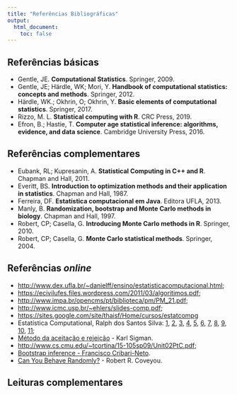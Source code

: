 ```yaml
---
title: "Referências Bibliográficas"
output:
  html_document:
    toc: false
---
```


## Referências básicas

- Gentle, JE. **Computational Statistics**. Springer, 2009.
- Gentle, JE; Härdle, WK; Mori, Y. **Handbook of computational
statistics: concepts and methods**. Springer, 2012.
- Härdle, WK.; Okhrin, O; Okhrin, Y. **Basic elements of computational
  statistics**. Springer, 2017.
- Rizzo, M. L. **Statistical computing with R**. CRC Press, 2019.
- Efron, B.; Hastie, T. **Computer age statistical inference:
algorithms, evidence, and data science**. Cambridge University
Press, 2016.

## Referências complementares

- Eubank, RL; Kupresanin, A. **Statistical Computing in C++ and R**.
Chapman and Hall, 2011.
- Everitt, BS. **Introduction to optimization methods and their
application in statistics**. Chapman and Hall, 1987.
- Ferreira, DF. **Estatística computacional em Java**. Editora
UFLA, 2013.
- Manly, B. **Randomization, bootstrap and Monte Carlo methods in
biology**. Chapman and Hall, 1997.
- Robert, CP; Casella, G. **Introducing Monte Carlo methods in R**.
Springer, 2010.
- Robert, CP; Casella, G. **Monte Carlo statistical methods**.
Springer, 2004.

## Referências *online*

- <http://www.dex.ufla.br/~danielff/ensino/estatisticacomputacional.html>;
- <https://ecivilufes.files.wordpress.com/2011/03/algoritimos.pdf>;
- <http://www.impa.br/opencms/pt/biblioteca/pm/PM_21.pdf>;
- <http://www.icmc.usp.br/~ehlers/slides-comp.pdf>;
- <https://sites.google.com/site/thaisf/Home/cursos/estatcompg>
- Estatística Computational, Ralph dos Santos Silva:
  [1](http://www.im.ufrj.br/ralph/estatisticacomputacional/aula_01.pdf),
  [2](http://www.im.ufrj.br/ralph/estatisticacomputacional/aula_02.pdf),
  [3](http://www.im.ufrj.br/ralph/estatisticacomputacional/aula_03.pdf),
  [4](http://www.im.ufrj.br/ralph/estatisticacomputacional/aula_04.pdf),
  [5](http://www.im.ufrj.br/ralph/estatisticacomputacional/aula_05.pdf),
  [6](http://www.im.ufrj.br/ralph/estatisticacomputacional/aula_06.pdf),
  [7](http://www.im.ufrj.br/ralph/estatisticacomputacional/aula_07.pdf),
  [8](http://www.im.ufrj.br/ralph/estatisticacomputacional/aula_08.pdf),
  [9](http://www.im.ufrj.br/ralph/estatisticacomputacional/aula_09.pdf),
  [10](http://www.im.ufrj.br/ralph/estatisticacomputacional/aula_010.pdf),
  [11](http://www.im.ufrj.br/ralph/estatisticacomputacional/aula_011.pdf);
- [Método da aceitação e rejeição](http://www.columbia.edu/~ks20/4703-Sigman/4703-07-Notes-ARM.pdf) -
Karl Sigman.
- <http://www.cs.cmu.edu/~tcortina/15-105sp09/Unit02PtC.pdf>;
- [Bootstrap inference - Francisco Cribari-Neto](http://conteudo.icmc.usp.br/CMS/Arquivos/arquivos_enviados/SECAO-POSGRAD_87_bootstrap-slides.pdf).
- [Can You Behave Randomly?](http://faculty.rhodes.edu/wetzel/random/intro.html) - Robert R. Coveyou.

## Leituras complementares
